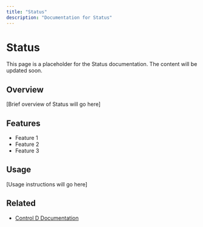 ```yaml
---
title: "Status"
description: "Documentation for Status"
---
```


# Status

This page is a placeholder for the Status documentation. The content will be updated soon.

## Overview

[Brief overview of Status will go here]

## Features

- Feature 1
- Feature 2
- Feature 3

## Usage

[Usage instructions will go here]

## Related

- [Control D Documentation](https://docs.controld.com/)
